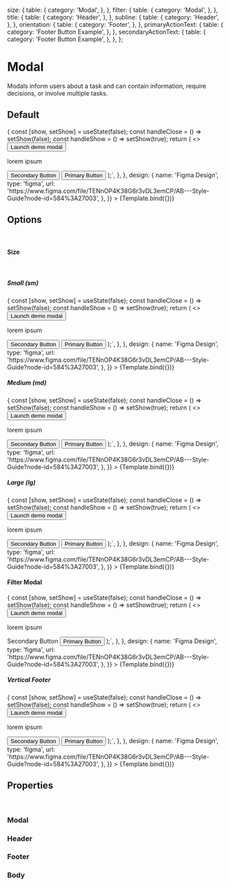 <!--- ModalDemo.stories.mdx --->



<Meta
  title="Components/Feedback/Modal"
  component={ModalDemo}
  decorators={[withDesign]}
/>


  size: {
    table: {
      category: 'Modal',
    },
  },
  filter: {
    table: {
      category: 'Modal',
    },
  },
  title: {
    table: {
      category: 'Header',
    },
  },
  subline: {
    table: {
      category: 'Header',
    },
  },
  orientation: {
    table: {
      category: 'Footer',
    },
  },
  primaryActionText: {
    table: {
      category: 'Footer Button Example',
    },
  },
  secondaryActionText: {
    table: {
      category: 'Footer Button Example',
    },
  },
};

# Modal

Modals inform users about a task and can contain information, require decisions, or involve multiple tasks.

## Default

<Canvas>
  <Story
    name="Modal Demo"
    args={{
      size: 'sm',
      filter: false,
      title: 'Modal',
      subline: 'Subline (optional)',
      primaryActionText: 'OK',
      secondaryActionText: 'Cancel',
    }}
    argTypes={argTypes}
    parameters={{
      docs: {
        source: {
          code: `const YourComponent = ({ size, filter, title, subline }) => {
  const [show, setShow] = useState(false);
  const handleClose = () => setShow(false);
  const handleShow = () => setShow(true);
  return (
    <>
      <Button variant="primary" onClick={handleShow}>
        Launch demo modal
      </Button>
      <Modal
        show={show}
        size={size}
        onHide={handleClose}
      >
      <Modal.Header title={title} subline={subline} onHide={handleClose} />
        <Modal.Body>
          <p>lorem ipsum</p>
        </Modal.Body>
        <Modal.Footer>
          <Button variant='secondary'>Secondary Button</Button>
          <Button>Primary Button</Button>
        </Modal.Footer>
      </Modal>
    </>
  );`,
        },
      },
      design: {
        name: 'Figma Design',
        type: 'figma',
        url:
          'https://www.figma.com/file/TENnOP4K38G6r3vDL3emCP/AB---Style-Guide?node-id=584%3A27003',
      },
    }}
  >
    {Template.bind({})}
  </Story>
</Canvas>

## Options

<br />

#### Size

<br />

##### Small (sm)

<Canvas>
  <Story
    name="Modal Small"
    args={{
      title: 'Modal',
      subline: 'Subline (optional)',
      size: 'sm',
      filter: false,
      primaryActionText: 'OK',
      secondaryActionText: 'Cancel',
    }}
    argTypes={argTypes}
    parameters={{
      docs: {
        source: {
          code: `const YourComponent = () => {
  const [show, setShow] = useState(false);
  const handleClose = () => setShow(false);
  const handleShow = () => setShow(true);
  return (
    <>
      <Button variant="primary" onClick={handleShow}>
        Launch demo modal
      </Button>
      <Modal
        show={show}
        size="sm"
        onHide={handleClose}
      >
      <Modal.Header title="Modal" subline="Subline (optional)" onHide={handleClose} />
        <Modal.Body>
          <p>lorem ipsum</p>
        </Modal.Body>
        <Modal.Footer>
          <Button variant='secondary'>Secondary Button</Button>
          <Button>Primary Button</Button>
        </Modal.Footer>
      </Modal>
    </>
  );`,
        },
      },
      design: {
        name: 'Figma Design',
        type: 'figma',
        url:
          'https://www.figma.com/file/TENnOP4K38G6r3vDL3emCP/AB---Style-Guide?node-id=584%3A27003',
      },
    }}
  >
    {Template.bind({})}
  </Story>
</Canvas>

##### Medium (md)

<Canvas>
  <Story
    name="Modal Medium"
    args={{
      title: 'Modal',
      subline: 'Subline (optional)',
      size: 'md',
      filter: false,
      primaryActionText: 'OK',
      secondaryActionText: 'Cancel',
    }}
    argTypes={argTypes}
    parameters={{
      docs: {
        source: {
          code: `const YourComponent = () => {
  const [show, setShow] = useState(false);
  const handleClose = () => setShow(false);
  const handleShow = () => setShow(true);
  return (
    <>
      <Button variant="primary" onClick={handleShow}>
        Launch demo modal
      </Button>
      <Modal
        show={show}
        size="md"
        onHide={handleClose}
      >
      <Modal.Header title="Modal" subline="Subline (optional)" onHide={handleClose} />
        <Modal.Body>
          <p>lorem ipsum</p>
        </Modal.Body>
        <Modal.Footer>
          <Button variant='secondary'>Secondary Button</Button>
          <Button>Primary Button</Button>
        </Modal.Footer>
      </Modal>
    </>
  );`,
        },
      },
      design: {
        name: 'Figma Design',
        type: 'figma',
        url:
          'https://www.figma.com/file/TENnOP4K38G6r3vDL3emCP/AB---Style-Guide?node-id=584%3A27003',
      },
    }}
  >
    {Template.bind({})}
  </Story>
</Canvas>

##### Large (lg)

<Canvas>
  <Story
    name="Modal Large"
    args={{
      title: 'Modal',
      subline: 'Subline (optional)',
      size: 'lg',
      filter: false,
      primaryActionText: 'OK',
      secondaryActionText: 'Cancel',
    }}
    argTypes={argTypes}
    parameters={{
      docs: {
        source: {
          code: `const YourComponent = () => {
  const [show, setShow] = useState(false);
  const handleClose = () => setShow(false);
  const handleShow = () => setShow(true);
  return (
    <>
      <Button variant="primary" onClick={handleShow}>
        Launch demo modal
      </Button>
      <Modal
        show={show}
        size="lg"
        onHide={handleClose}
      >
      <Modal.Header title="Modal" subline="Subline (optional)" onHide={handleClose} />
        <Modal.Body>
          <p>lorem ipsum</p>
        </Modal.Body>
        <Modal.Footer>
          <Button variant='secondary'>Secondary Button</Button>
          <Button>Primary Button</Button>
        </Modal.Footer>
      </Modal>
    </>
  );`,
        },
      },
      design: {
        name: 'Figma Design',
        type: 'figma',
        url:
          'https://www.figma.com/file/TENnOP4K38G6r3vDL3emCP/AB---Style-Guide?node-id=584%3A27003',
      },
    }}
  >
    {Template.bind({})}
  </Story>
</Canvas>

#### Filter Modal

<Canvas>
  <Story
    name="Modal Filter"
    args={{
      title: 'Filter & Sort',
      filter: true,
      subline: 'Subline (optional)',
      primaryActionText: 'Primary Action',
      secondaryActionText: 'Clear all',
    }}
    argTypes={argTypes}
    parameters={{
      docs: {
        source: {
          code: `const YourComponent = () => {
  const [show, setShow] = useState(false);
  const handleClose = () => setShow(false);
  const handleShow = () => setShow(true);
  return (
    <>
      <Button variant="primary" onClick={handleShow}>
        Launch demo modal
      </Button>
      <Modal
        show={show}
        filter
        onHide={handleClose}
      >
      <Modal.Header title="Modal" subline="Subline (optional)" onHide={handleClose} />
        <Modal.Body>
          <p>lorem ipsum</p>
        </Modal.Body>
        <Modal.Footer>
          <TextLink variant='secondary'>Secondary Button</TextLink>
          <Button>Primary Button</Button>
        </Modal.Footer>
      </Modal>
    </>
  );`,
        },
      },
      design: {
        name: 'Figma Design',
        type: 'figma',
        url:
          'https://www.figma.com/file/TENnOP4K38G6r3vDL3emCP/AB---Style-Guide?node-id=584%3A27003',
      },
    }}
  >
    {Template.bind({})}
  </Story>
</Canvas>

##### Vertical Footer

<Canvas>
  <Story
    name="Modal Vertical Footer"
    args={{
      title: 'Modal',
      subline: 'Subline (optional)',
      size: 'sm',
      filter: false,
      primaryActionText: 'OK',
      secondaryActionText: 'Cancel',
      orientation: 'vertical',
    }}
    argTypes={argTypes}
    parameters={{
      docs: {
        source: {
          code: `const YourComponent = () => {
  const [show, setShow] = useState(false);
  const handleClose = () => setShow(false);
  const handleShow = () => setShow(true);
  return (
    <>
      <Button variant="primary" onClick={handleShow}>
        Launch demo modal
      </Button>
      <Modal
        show={show}
        size="sm"
        onHide={handleClose}
      >
      <Modal.Header title="Modal" subline="Subline (optional)" onHide={handleClose} />
        <Modal.Body>
          <p>lorem ipsum</p>
        </Modal.Body>
        <Modal.Footer orientation="vertical">
          <Button variant='secondary'>Secondary Button</Button>
          <Button>Primary Button</Button>
        </Modal.Footer>
      </Modal>
    </>
  );`,
        },
      },
      design: {
        name: 'Figma Design',
        type: 'figma',
        url:
          'https://www.figma.com/file/TENnOP4K38G6r3vDL3emCP/AB---Style-Guide?node-id=584%3A27003',
      },
    }}
  >
    {Template.bind({})}
  </Story>
</Canvas>

## Properties

<br />

### Modal

<ArgsTable of={Modal} />

### Header

<ArgsTable of={Header} />

### Footer

<ArgsTable of={Footer} />

### Body

<ArgsTable of={Body} />
